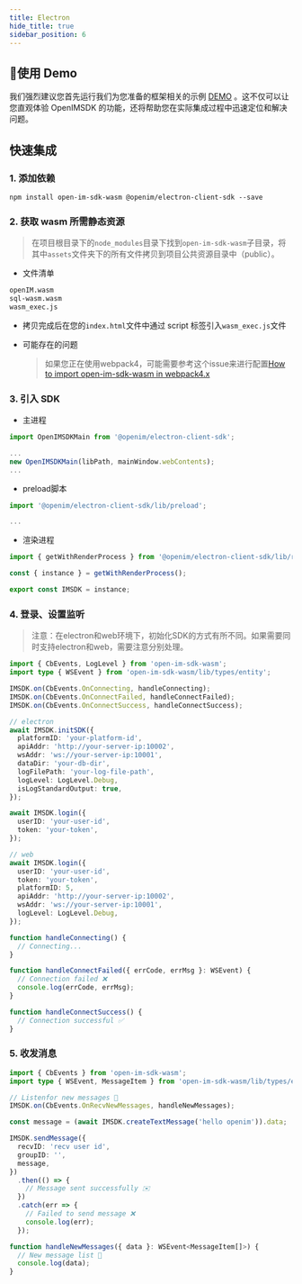 ```yaml
---
title: Electron
hide_title: true
sidebar_position: 6
---
```



## 🚀使用 Demo
我们强烈建议您首先运行我们为您准备的框架相关的示例 [DEMO](https://github.com/openimsdk/openim-electron-demo) 。这不仅可以让您直观体验 OpenIMSDK 的功能，还将帮助您在实际集成过程中迅速定位和解决问题。


## 快速集成

### 1. 添加依赖

```shell
npm install open-im-sdk-wasm @openim/electron-client-sdk --save
```

### 2. 获取 wasm 所需静态资源

> 在项目根目录下的`node_modules`目录下找到`open-im-sdk-wasm`子目录，将其中`assets`文件夹下的所有文件拷贝到项目公共资源目录中（public）。

- 文件清单

```bash
openIM.wasm
sql-wasm.wasm
wasm_exec.js
```

- 拷贝完成后在您的`index.html`文件中通过 script 标签引入`wasm_exec.js`文件

- 可能存在的问题
  > 如果您正在使用webpack4，可能需要参考这个issue来进行配置[How to import open-im-sdk-wasm in webpack4.x](https://github.com/openimsdk/open-im-sdk-web-wasm/issues/73)

### 3. 引入 SDK

- 主进程

```typescript
import OpenIMSDKMain from '@openim/electron-client-sdk';

...
new OpenIMSDKMain(libPath, mainWindow.webContents);
...
```

- preload脚本

```typescript
import '@openim/electron-client-sdk/lib/preload';

...
```

- 渲染进程

```typescript
import { getWithRenderProcess } from '@openim/electron-client-sdk/lib/render';

const { instance } = getWithRenderProcess();

export const IMSDK = instance;
```

### 4. 登录、设置监听
> 注意：在electron和web环境下，初始化SDK的方式有所不同。如果需要同时支持electron和web，需要注意分别处理。

```typescript
import { CbEvents, LogLevel } from 'open-im-sdk-wasm';
import type { WSEvent } from 'open-im-sdk-wasm/lib/types/entity';

IMSDK.on(CbEvents.OnConnecting, handleConnecting);
IMSDK.on(CbEvents.OnConnectFailed, handleConnectFailed);
IMSDK.on(CbEvents.OnConnectSuccess, handleConnectSuccess);

// electron
await IMSDK.initSDK({
  platformID: 'your-platform-id',
  apiAddr: 'http://your-server-ip:10002',
  wsAddr: 'ws://your-server-ip:10001',
  dataDir: 'your-db-dir',
  logFilePath: 'your-log-file-path',
  logLevel: LogLevel.Debug,
  isLogStandardOutput: true,
});

await IMSDK.login({
  userID: 'your-user-id',
  token: 'your-token',
});

// web
await IMSDK.login({
  userID: 'your-user-id',
  token: 'your-token',
  platformID: 5,
  apiAddr: 'http://your-server-ip:10002',
  wsAddr: 'ws://your-server-ip:10001',
  logLevel: LogLevel.Debug,
});

function handleConnecting() {
  // Connecting...
}

function handleConnectFailed({ errCode, errMsg }: WSEvent) {
  // Connection failed ❌
  console.log(errCode, errMsg);
}

function handleConnectSuccess() {
  // Connection successful ✅
}
```

### 5. 收发消息

```typescript
import { CbEvents } from 'open-im-sdk-wasm';
import type { WSEvent, MessageItem } from 'open-im-sdk-wasm/lib/types/entity';

// Listenfor new messages 📩
IMSDK.on(CbEvents.OnRecvNewMessages, handleNewMessages);

const message = (await IMSDK.createTextMessage('hello openim')).data;

IMSDK.sendMessage({
  recvID: 'recv user id',
  groupID: '',
  message,
})
  .then(() => {
    // Message sent successfully ✉️
  })
  .catch(err => {
    // Failed to send message ❌
    console.log(err);
  });

function handleNewMessages({ data }: WSEvent<MessageItem[]>) {
  // New message list 📨
  console.log(data);
}
```